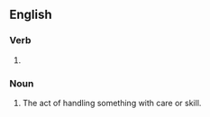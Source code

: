 ==English==

===Verb===
{{head|en|verb form}}

# {{present participle of|en|finesse|nocat=1}}

===Noun===
{{en-noun}}

# The act of handling something with care or skill.